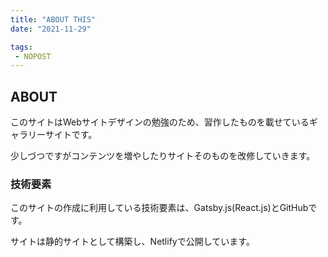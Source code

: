 ```yaml
---
title: "ABOUT THIS"
date: "2021-11-29"

tags: 
 - NOPOST
---
```


## ABOUT

このサイトはWebサイトデザインの勉強のため、習作したものを載せているギャラリーサイトです。

少しづつですがコンテンツを増やしたりサイトそのものを改修していきます。

### 技術要素
このサイトの作成に利用している技術要素は、Gatsby.js(React.js)とGitHubです。

サイトは静的サイトとして構築し、Netlifyで公開しています。

